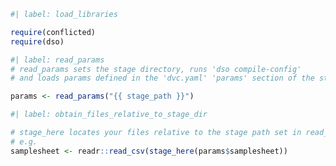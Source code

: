 ```r
#| label: load_libraries

require(conflicted)
require(dso)
```

```r
#| label: read_params
# read_params sets the stage directory, runs 'dso compile-config'
# and loads params defined in the 'dvc.yaml' 'params' section of the stage

params <- read_params("{{ stage_path }}")
```

```r
#| label: obtain_files_relative_to_stage_dir

# stage_here locates your files relative to the stage path set in read_params
# e.g.
samplesheet <- readr::read_csv(stage_here(params$samplesheet))
```
